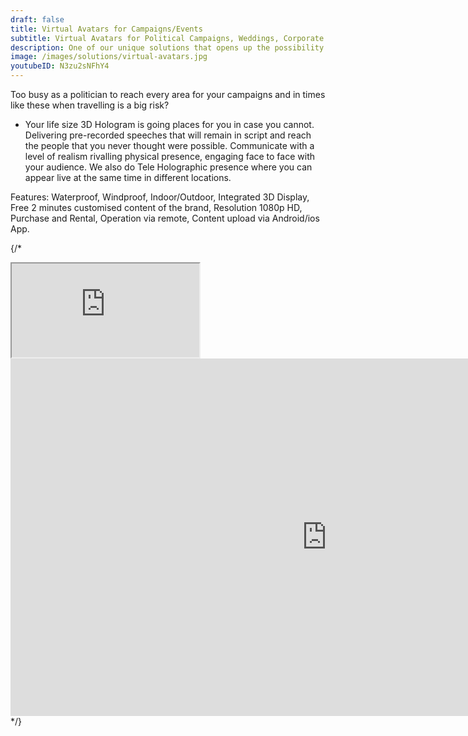 ---
draft: false
title: Virtual Avatars for Campaigns/Events
subtitle: Virtual Avatars for Political Campaigns, Weddings, Corporate Events, Shows etc @ Rs. 31,999
description: One of our unique solutions that opens up the possibility of displaying a life size realistic 3D image of anyone at anytime and anywhere. Now you can make your presence felt as a life size 3D Avatar at any part of the world - without travelling, - saving on your carbon footprint, - communicate face to face with a level of realism rivalling physical presence, - always staying on script, - cost effective, - High Definition image - communicate your agenda, - integration of text and 3D motion graphics , - have an imposing presence, - wow your audience.
image: /images/solutions/virtual-avatars.jpg
youtubeID: N3zu2sNFhY4
---

Too busy as a politician to reach every area for your campaigns and in times like these when travelling is a big risk? 
- Your life size 3D Hologram is going places for you in case you cannot. Delivering pre-recorded speeches that will remain in script and reach the people that you never thought were possible. Communicate with a level of realism rivalling physical presence, engaging face to face with your audience. We also do Tele Holographic presence where you can appear live at the same time in different locations. 

Features: Waterproof, Windproof, Indoor/Outdoor, Integrated 3D Display, Free 2 minutes customised content of the brand, Resolution 1080p HD, Purchase and Rental, Operation via remote, Content upload via Android/ios App.

{/* <div class="ratio ratio-16x9">
<iframe src="https://www.youtube.com/embed/hzpzN2CILz8" title="YouTube video player" allowfullscreen></iframe>
</div> 
 <iframe width="1011" height="572" src="https://www.youtube.com/embed/N3zu2sNFhY4" title="3D Hologram Mesh Projection 60ft x 30ft / Gauze / Mesh / Net screen / Holonet @g20orgbrasil24" frameborder="0" allow="accelerometer; autoplay; clipboard-write; encrypted-media; gyroscope; picture-in-picture; web-share" referrerpolicy="strict-origin-when-cross-origin" allowfullscreen></iframe> */}
